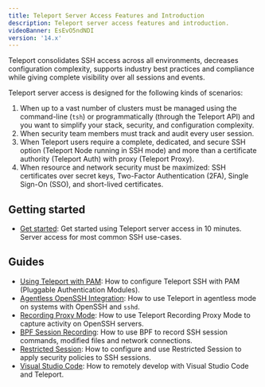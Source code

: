```yaml
---
title: Teleport Server Access Features and Introduction
description: Teleport server access features and introduction.
videoBanner: EsEvO5ndNDI
version: '14.x'
---
```


Teleport consolidates SSH access across all environments, decreases
configuration complexity, supports industry best practices and compliance while
giving complete visibility over all sessions and events.

Teleport server access is designed for the following kinds of scenarios:

1. When up to a vast number of clusters must be managed using the command-line (`tsh`) or programmatically (through the Teleport API) and you want to simplify your stack, security, and configuration complexity.
2. When security team members must track and audit every user session.
3. When Teleport users require a complete, dedicated, and secure SSH option (Teleport Node running in SSH mode) and more than a certificate authority (Teleport Auth) with proxy (Teleport Proxy).
4. When resource and network security must be maximized: SSH certificates over secret keys, Two-Factor Authentication (2FA), Single Sign-On (SSO), and short-lived certificates.

## Getting started

- [Get started](/docs/ver/14.x/server-access/getting-started): Get started using Teleport server access
  in 10 minutes. Server access for most common SSH use-cases.

## Guides

- [Using Teleport with PAM](/docs/ver/14.x/server-access/guides/ssh-pam): How to configure Teleport SSH with PAM (Pluggable Authentication Modules).
- [Agentless OpenSSH Integration](/docs/ver/14.x/server-access/guides/openssh): How to use Teleport in agentless mode on systems with OpenSSH and `sshd`.
- [Recording Proxy Mode](/docs/ver/14.x/server-access/guides/recording-proxy-mode): How to use Teleport Recording Proxy Mode to capture activity on OpenSSH servers.
- [BPF Session Recording](/docs/ver/14.x/server-access/guides/bpf-session-recording): How to use BPF to record SSH session commands, modified files and network connections.
- [Restricted Session](/docs/ver/14.x/server-access/guides/restricted-session): How to configure and use Restricted Session to apply security policies to SSH sessions.
- [Visual Studio Code](/docs/ver/14.x/server-access/guides/vscode): How to remotely develop with Visual Studio Code and Teleport.
